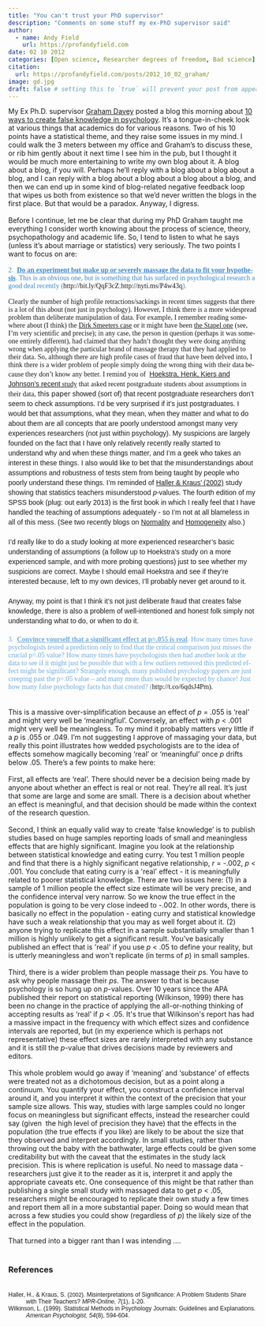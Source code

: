 ```yaml
---
title: "You can't trust your PhD supervisor"
description: "Comments on some stuff my ex-PhD supervisor said"
author:
  - name: Andy Field
    url: https://profandyfield.com
date: 02 10 2012
categories: [Open science, Researcher degrees of freedom, Bad science] # self-defined categories
citation: 
  url: https://profandyfield.com/posts/2012_10_02_graham/ 
image: gd.jpg
draft: false # setting this to `true` will prevent your post from appearing on your listing page until you're ready!
---
```


My Ex Ph.D. supervisor <a href="http://www.sussex.ac.uk/profiles/8681" target="_blank">Graham Davey</a> posted a blog this morning about <a href="http://grahamdavey.blogspot.co.uk/2012/09/discovering-facts-in-psychology-10-ways.html" target="_blank">10 ways to create false knowledge in psychology</a>. It's a tongue-in-cheek look at various things that academics do for various reasons. Two of his 10 points have a statistical theme, and they raise some issues in my mind. I could walk the 3 meters between my office and Graham's to discuss these, or rib him gently about it next time I see him in the pub, but I thought it would be much more entertaining to write my own blog about it. A blog about a blog, if you will. Perhaps he'll reply with a blog about a blog about a blog, and I can reply with a blog about a blog about a blog about a blog, and then we can end up in some kind of blog-related negative feedback loop that wipes us both from existence so that we'd never written the blogs in the first place. But that would be a paradox. Anyway, I digress.<br /><br />Before I continue, let me be clear that during my PhD Graham taught me everything I consider worth knowing about the process of science, theory, psychopathology and academic life. So, I tend to listen to what he says (unless it's about marriage or statistics) very seriously. The two points I want to focus on are:<br /><br /><span lang="EN-US"><span style="font-family:Georgia, 'Times New Roman', serif;"><span style="color:#3d85c6;">2.  <b><u>Do an experiment but make up or severely massage the data to fit your hypothesis</u></b>. This is an obvious one, but is something that has surfaced in psychological research a good deal recently (<a href="http://bit.ly/QqF3cZ" style="text-decoration:none;">http://bit.ly/QqF3cZ</a>;<a href="http://nyti.ms/P4w43q" style="text-decoration:none;">http://nyti.ms/P4w43q</a>).</span></span></span><br /><span lang="EN-US"><span style="font-family:Georgia, 'Times New Roman', serif;"><span style="color:#3d85c6;"><br /></span></span></span><span lang="EN-US"><span style="font-family:Georgia, 'Times New Roman', serif;">Clearly the number of high profile retractions/sackings in recent times suggests that there is a lot of this about (not just in psychology). However, I think there is a more widespread problem than deliberate manipulation of data. For example, I remember reading somewhere about (I think) the <a href="http://news.sciencemag.org/scienceinsider/2012/06/rotterdam-marketing-psychologist.html" target="_blank">Dirk Smeeters case</a> or it might have been <a href="http://www.nytimes.com/2011/11/03/health/research/noted-dutch-psychologist-stapel-accused-of-research-fraud.html?_r=1&amp;" target="_blank">the Stapel one</a> (see, I'm very scientific and precise); in any case, the person in question (perhaps it was someone entirely different), had claimed that they hadn't thought they were doing anything wrong when applying the particular brand of massage therapy that they had applied to their data. So, although there are high profile cases of fraud that have been delved into, I think there is a wider problem of people simply doing the wrong thing with their data because they don't know any better. I remind you of </span><span style="font-family:Arial, Helvetica, sans-serif;line-height:20px;"> </span><span style="font-family:Arial, Helvetica, sans-serif;line-height:20px;"><a href="http://www.frontiersin.org/quantitative_psychology_and_measurement/10.3389/fpsyg.2012.00137/abstract?utm_source=newsletter&amp;utm_medium=email&amp;utm_campaign=Psychology-w28-2012" target="_blank">Hoekstra, Henk, Kiers and Johnson's recent</a></span><span style="font-family:Georgia, 'Times New Roman', serif;"><a href="http://www.frontiersin.org/quantitative_psychology_and_measurement/10.3389/fpsyg.2012.00137/abstract?utm_source=newsletter&amp;utm_medium=email&amp;utm_campaign=Psychology-w28-2012" target="_blank"> study</a> that asked recent postgraduate students about assumptions in their data,</span></span><span style="font-family:Arial, Helvetica, sans-serif;line-height:20px;"> </span>this paper<span style="font-family:Arial, Helvetica, sans-serif;"><span style="line-height:20px;"> showed (sort of) that recent postgraduate researchers don’t seem to check assumptions. I'd be very surprised if it's just postgraduates. I would bet that assumptions, what they mean, when they matter and what to do about them are all concepts that are poorly understood amongst many very experiences researchers (not just within psychology). My suspicions are largely founded on the fact that I have only relatively recently really started to understand why and when these things matter, and I'm a geek who takes an interest in these things. </span></span><span style="font-family:Arial, Helvetica, sans-serif;line-height:20px;">I also would like to bet that the misunderstandings about assumptions and robustness of tests stem from being taught by people who poorly understand these things. I'm reminded of </span><a href="http://www.dgps.de/fachgruppen/methoden/mpr-online/" style="font-family:Arial, Helvetica, sans-serif;line-height:20px;" target="_blank">Haller &amp; Kraus' (2002)</a><span style="font-family:Arial, Helvetica, sans-serif;line-height:20px;"> study showing that statistics teachers misunderstood </span><i style="font-family:Arial, Helvetica, sans-serif;line-height:20px;">p</i><span style="font-family:Arial, Helvetica, sans-serif;line-height:20px;">-values. The fourth edition of my SPSS book (plug: out early 2013) is the first book in which I really feel that I have handled the teaching of assumptions </span><span style="font-family:Arial, Helvetica, sans-serif;"><span style="line-height:20px;">adequately - so I'm not at all blameless in all of this mess. (See two recently blogs on <a href="http://discoveringstatistics.blogspot.co.uk/2012/08/assumptions-part-1-normality.html" target="_blank">Normality</a> and <a href="http://discoveringstatistics.blogspot.co.uk/2012/09/assumptions-part-2-homogeneity-of.html" target="_blank">Homogeneity</a> also.)</span></span><br /><span style="font-family:Arial, Helvetica, sans-serif;"><span style="line-height:20px;"><br /></span></span><span style="font-family:Arial, Helvetica, sans-serif;"><span style="line-height:20px;">I'd really like to do a study looking at more experienced researcher's basic understanding of assumptions (a follow up to Hoekstra's study on a more experienced sample, and with more probing questions) just to see whether my suspicions are correct. Maybe I should email Hoekstra and see if they're interested because, left to my own devices, I'll probably never get around to it.</span></span><br /><span style="font-family:Arial, Helvetica, sans-serif;"><span style="line-height:20px;"><br /></span></span><span style="font-family:Arial, Helvetica, sans-serif;"><span style="line-height:20px;">Anyway, my point is that I think it's not just deliberate fraud that creates false knowledge, there is also a problem of well-intentioned and honest folk simply not understanding what to do, or when to do it.</span></span><br /><span style="font-family:Arial, Helvetica, sans-serif;line-height:20px;"><br /></span><span style="font-family:Georgia, 'Times New Roman', serif;"><span style="color:#6fa8dc;"><span lang="EN-US">3.  <b><u>Convince yourself that a significant effect at p=.055 is real</u></b>. How many times have psychologists tested a prediction only to find that the critical comparison just misses the crucial p=.05 value? How many times have psychologists then had another look at the data to see if it might just be possible that with a few outliers removed this predicted effect might be significant? Strangely enough, many published psychology papers are just creeping past the p=.05 value – and many more than would be expected by chance! Just how many false psychology facts has that created? (</span></span><span lang="EN-US"><a href="http://t.co/6qdsJ4Pm" style="text-decoration:none;">http://t.co/6qdsJ4Pm</a>).</span></span><br /><br /><br />This is a massive over-simplification because an effect of <i>p</i> = .055 is 'real' and might very well be 'meaningfiul'. Conversely, an effect with <i>p</i> &lt; .001 might very well be meaningless. To my mind it probably matters very little if a <i>p</i> is .055 or .049. I'm not suggesting I approve of massaging your data, but really this point illustrates how wedded psychologists are to the idea of effects somehow magically becoming 'real' or 'meaningful' once <i>p</i> drifts below .05. There's a few points to make here:<br /><br />First, all effects are 'real'. There should never be a decision being made by anyone about whether an effect is real or not real. They're all real. It's just that some are large and some are small. There is a decision about whether an effect is meaningful, and that decision should be made within the context of the research question.<br /><br />Second, I think an equally valid way to create 'false knowledge' is to publish studies based on huge samples reporting loads of small and meaningless effects that are highly significant. Imagine you look at the relationship between statistical knowledge and eating curry. You test 1 million people and find that there is a highly significant negative relationship, <i>r</i> = -.002, <i>p</i> &lt; .001. You conclude that eating curry is a &#039;real&#039; effect - it is meaningfully related to poorer statistical knowledge. There are two issues here: (1) in a sample of 1 million people the effect size estimate will be very precise, and the confidence interval very narrow. So we know the true effect in the population is going to be very close indeed to -.002. In other words, there is basically no effect in the population - eating curry and statistical knowledge have such a weak relationship that you may as well forget about it. (2) anyone trying to replicate this effect in a sample substantially smaller than 1 million is highly unlikely to get a significant result. You&#039;ve basically published an effect that is &#039;real&#039; if you use <i>p</i> &lt; .05 to define your reality, but is utterly meaningless and won&#039;t replicate (in terms of <i>p</i>) in small samples.<br /><br />Third, there is a wider problem than people massage their <i>p</i>s. You have to ask why people massage their <i>ps. </i>The answer to that is because psychology is so hung up on <i>p</i>-values. Over 10 years since the APA published their report on statistical reporting (Wilkinson, 1999) there has been no change in the practice of applying the all-or-nothing thinking of accepting results as 'real' if <i>p</i> &lt; .05. It&#039;s true that Wilkinson&#039;s report has had a massive impact in the frequency with which effect sizes and confidence intervals are reported, but (in my experience which is perhaps not representative) these effect sizes are rarely interpreted with any substance and it is still the <i>p</i>-value that drives decisions made by reviewers and editors.<br /><br />This whole problem would go away if 'meaning' and 'substance' of effects were treated not as a dichotomous decision, but as a point along a continuum. You quantify your effect, you construct a confidence interval around it, and you interpret it within the context of the precision that your sample size allows. This way, studies with large samples could no longer focus on meaningless but significant effects, instead the researcher could say (given  the high level of precision they have) that the effects in the population (the true effects if you like) are likely to be about the size that they observed and interpret accordingly. In small studies, rather than throwing out the baby with the bathwater, large effects could be given some creditability but with the caveat that the estimates in the study lack precision. This is where replication is useful. No need to massage data - researchers just give it to the reader as it is, interpret it and apply the appropriate caveats etc. One consequence of this might be that rather than publishing a single small study with massaged data to get <i>p</i> &lt; .05, researchers might be encouraged to replicate their own study a few times and report them all in a more substantial paper. Doing so would mean that across a few studies you could show (regardless of<i> p</i>) the likely size of the effect in the population.<br /><br />That turned into a bigger rant than I was intending ....<br /><br /><h3>References</h3><br /><div style="font-family:Helvetica;font-size:12px;margin-left:36px;text-indent:-36px;">Haller, H., &amp; Kraus, S. (<span style="font-size:11px;">2002</span>). Misinterpretations of Significance: A Problem Students Share with Their Teachers? <i>MPR-Online, 7</i>(1), 1-20. </div><div style="font-family:Helvetica;font-size:12px;margin-left:36px;text-indent:-36px;">Wilkinson, L. (1999). Statistical Methods in Psychology Journals: Guidelines and Explanations. <i>American Psychologist, 54</i>(8), 594-604. </div><br /><br />
